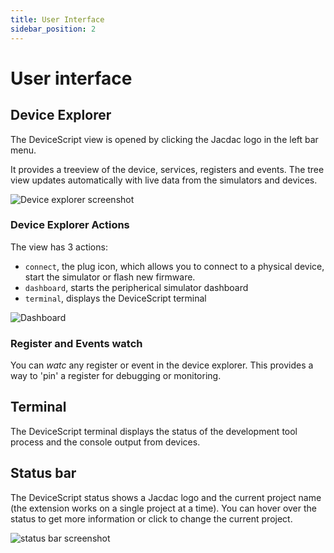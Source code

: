 ```yaml
---
title: User Interface
sidebar_position: 2
---
```


# User interface

## Device Explorer

The DeviceScript view is opened by clicking the Jacdac logo in the left bar menu.

It provides a treeview of the device, services, registers and events. The tree view updates
automatically with live data from the simulators and devices.

![Device explorer screenshot](./device-explorer.png)

### Device Explorer Actions

The view has 3 actions:

-   `connect`, the plug icon, which allows you to connect to a physical device, start the simulator or flash new firmware.
-   `dashboard`, starts the peripherical simulator dashboard
-   `terminal`, displays the DeviceScript terminal

![Dashboard](./start-simulator-dashboard.png)

### Register and Events watch

You can _watc_ any register or event in the device explorer. This provides a way to 'pin' a register for debugging
or monitoring.

## Terminal

The DeviceScript terminal displays the status of the development tool process and the console output from devices.

## Status bar

The DeviceScript status shows a Jacdac logo and the current project name (the extension works on a single project at a time).
You can hover over the status to get more information or click to change the current project.

![status bar screenshot](./status-bar.png)
